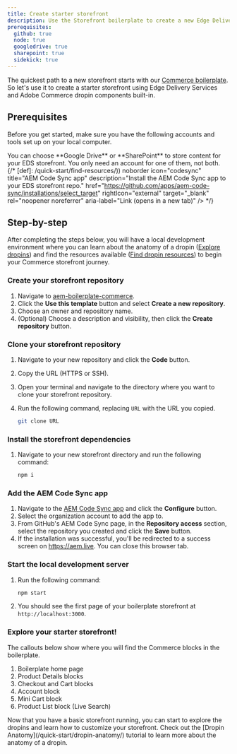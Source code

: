 ```yaml
---
title: Create starter storefront
description: Use the Storefront boilerplate to create a new Edge Delivery storefront project with dropins included.
prerequisites:
  github: true
  node: true
  googledrive: true
  sharepoint: true
  sidekick: true
---
```



The quickest path to a new storefront starts with our [Commerce boilerplate](https://github.com/hlxsites/boilerplate-commerce-dropins). So let's use it to create a starter storefront using Edge Delivery Services and Adobe Commerce dropin components built-in.

## Prerequisites

Before you get started, make sure you have the following accounts and tools set up on your local computer.

<Aside type="note" title="Choose One">
  You can choose **Google Drive** or **SharePoint** to store content for your EDS storefront. You
  only need an account for one of them, not both.
</Aside>

<CardGrid>
  <LinkCard
    noborder
    icon="github"
    title="GitHub"
    description="Sign into your GitHub account."
    href="https://github.com/login"
    rightIcon="external"
    target="_blank"
    rel="noopener noreferrer"
    aria-label="Link (opens in a new tab)"
  />
  <LinkCard
    noborder
    icon="node"
    title="Node.js"
    description="Verify your Node version (LTS)."
    href="https://nodejs.org/en"
    rightIcon="external"
    target="_blank"
    rel="noopener noreferrer"
    aria-label="Link (opens in a new tab)"
  />
  <LinkCard
    noborder
    icon="googledrive"
    title="Google Drive*"
    description="Create a Google Drive account."
    href="https://www.google.com/drive/"
    rightIcon="external"
    target="_blank"
    rel="noopener noreferrer"
    aria-label="Link (opens in a new tab)"
  />
  <LinkCard
    noborder
    icon="sharepoint"
    title="SharePoint*"
    description="Create a SharePoint account."
    href="https://www.microsoft.com/en-us/microsoft-365/sharepoint/collaboration/"
    rightIcon="external"
    target="_blank"
    rel="noopener noreferrer"
    aria-label="Link (opens in a new tab)"
  />
  <LinkCard
    noborder
    icon="sidekick"
    title="Sidekick"
    description="Install the Sidekick extension."
    href="https://chromewebstore.google.com/detail/aem-sidekick/ccfggkjabjahcjoljmgmklhpaccedipo"
    rightIcon="external"
    target="_blank"
    rel="noopener noreferrer"
    aria-label="Link (opens in a new tab)"
  />
  {/* <LinkCard
    noborder
    icon="commerce"
    title="Commerce boilerplate"
    description="Create an EDS storefront from aem-boilerplate-commerce."
    href="https://github.com/hlxsites/aem-boilerplate-commerce"
    rightIcon="external"
    target="_blank"
    rel="noopener noreferrer"
    aria-label="Link (opens in a new tab)"
  />
  <LinkCard

[def]: /quick-start/find-resources/)) noborder
icon="codesync"
title="AEM Code Sync app"
description="Install the AEM Code Sync app to your EDS storefront repo."
href="https://github.com/apps/aem-code-sync/installations/select_target"
rightIcon="external"
target="\_blank"
rel="noopener noreferrer"
aria-label="Link (opens in a new tab)"
/> \*/}

</CardGrid>

## Step-by-step

After completing the steps below, you will have a local development environment where you can learn about the anatomy of a dropin ([Explore dropins](/quick-start/explore-dropins/)) and find the resources available ([Find dropin resources](/quick-start/find-resources/)) to begin your Commerce storefront journey.

<Tutorial>

### Create your storefront repository

1. Navigate to [aem-boilerplate-commerce](https://github.com/hlxsites/aem-boilerplate-commerce).
1. Click the **Use this template** button and select **Create a new repository**.
1. Choose an owner and repository name.
1. (Optional) Choose a description and visibility, then click the **Create repository** button.

### Clone your storefront repository

1. Navigate to your new repository and click the **Code** button.
1. Copy the URL (HTTPS or SSH).
1. Open your terminal and navigate to the directory where you want to clone your storefront repository.
1. Run the following command, replacing `URL` with the URL you copied.

   ```bash frame="none"
   git clone URL
   ```

### Install the storefront dependencies

1. Navigate to your new storefront directory and run the following command:

   ```bash frame="none"
   npm i
   ```

### Add the AEM Code Sync app

1. Navigate to the [AEM Code Sync app](https://github.com/apps/aem-code-sync) and click the **Configure** button.
1. Select the organization account to add the app to.
1. From GitHub's AEM Code Sync page, in the **Repository access** section, select the repository you created and click the **Save** button.
1. If the installation was successful, you'll be redirected to a success screen on https://aem.live. You can close this browser tab.

### Start the local development server

1. Run the following command:

   ```bash frame="none"
   npm start
   ```

1. You should see the first page of your boilerplate storefront at `http://localhost:3000`.

### Explore your starter storefront!

The callouts below show where you will find the Commerce blocks in the boilerplate.

</Tutorial>

<Screenshot src={BoilerplateHomePage} alt="Boilerplate Home Page" />

<Callouts>

1. Boilerplate home page
1. Product Details blocks
1. Checkout and Cart blocks
1. Account block
1. Mini Cart block
1. Product List block (Live Search)

</Callouts>

<Aside type="note" title="Next steps">
  Now that you have a basic storefront running, you can start to explore the dropins and learn how
  to customize your storefront. Check out the [Dropin Anatomy](/quick-start/dropin-anatomy/)
  tutorial to learn more about the anatomy of a dropin.
</Aside>

